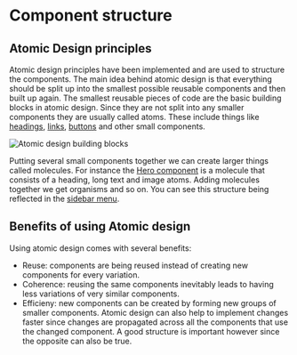 
<Meta title="Documentation/Component structure" />

<Docs language="en">

# Component structure

## Atomic Design principles

Atomic design principles have been implemented and are used to structure the components.
The main idea behind atomic design is that everything should be split up into the smallest possible reusable components
and then built up again. The smallest reusable pieces of code are the basic building blocks in atomic design. Since they
are not split into any smaller components they are usually called atoms. These include things like
[headings](?path=/story/atoms-text--heading), [links](?path=/story/atoms-links--link),
[buttons](?path=/story/atoms-button--button) and other small components.

![Atomic design building blocks](/documentation/atomic-design.png)

Putting several small components together we can create larger things called molecules. For instance the
[Hero component](?path=/story/molecules-hero--hero) is a molecule that consists of a heading, long text and image atoms.
Adding molecules together we get organisms and so on. You can see this structure being reflected in the
[sidebar menu](?path=/story/documentation-interface--page#sidebar).

## Benefits of using Atomic design

Using atomic design comes with several benefits:

- Reuse: components are being reused instead of creating new components for every variation.
- Coherence: reusing the same components inevitably leads to having less variations of very similar components.
- Efficieny: new components can be created by forming new groups of smaller components. Atomic design can also help to
  implement changes faster since changes are propagated across all the components that use the changed component.
  A good structure is important however  since the opposite can also be true.


</Docs>
